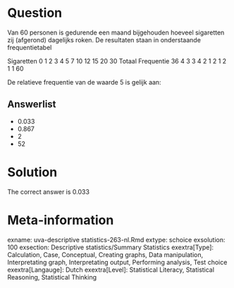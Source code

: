 Question
========

Van 60 personen is gedurende een maand bijgehouden hoeveel sigaretten zij (afgerond) dagelijks roken. De resultaten staan in onderstaande frequentietabel

Sigaretten 0 1 2 3 4 5 7 10 12 15 20 30 Totaal
Frequentie 36 4 3 3 4 2 1 2 1 2 1 1 60

De relatieve frequentie van de waarde 5 is gelijk aan:

Answerlist
----------
* 0.033
* 0.867
* 2
* 52

Solution
========

The correct answer is  0.033

Meta-information
================
exname: uva-descriptive statistics-263-nl.Rmd
extype: schoice
exsolution: 100
exsection: Descriptive statistics/Summary Statistics
exextra[Type]: Calculation, Case, Conceptual, Creating graphs, Data manipulation, Interpretating graph, Interpretating output, Performing analysis, Test choice
exextra[Langauge]: Dutch
exextra[Level]: Statistical Literacy, Statistical Reasoning, Statistical Thinking
